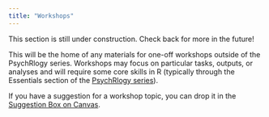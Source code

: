 ```yaml
---
title: "Workshops"
---
```


::: {.callout-caution title="Under Construction"}
This section is still under construction. Check back for more in the future!
:::

This will be the home of any materials for one-off workshops outside of the PsychRlogy series. Workshops may focus on particular tasks, outputs, or analyses and will require some core skills in R (typically through the Essentials section of the [PsychRlogy series](tutorials.qmd)).

If you have a suggestion for a workshop topic, you can drop it in the [Suggestion Box on Canvas](https://canvas.sussex.ac.uk/courses/29761/quizzes/40835).
